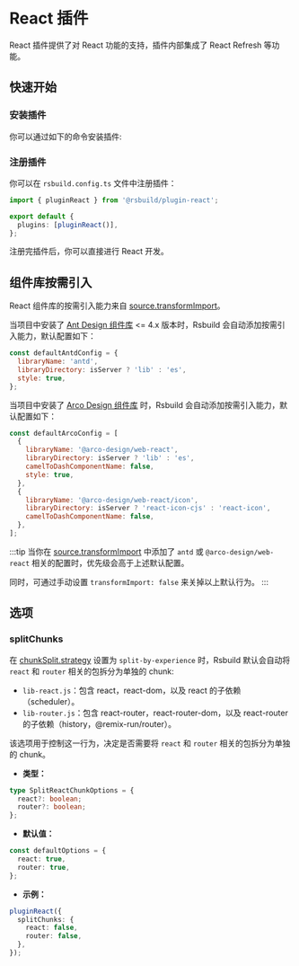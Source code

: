 # React 插件

React 插件提供了对 React 功能的支持，插件内部集成了 React Refresh 等功能。

## 快速开始

### 安装插件

你可以通过如下的命令安装插件:


<PackageManagerTabs command="add @rsbuild/plugin-react -D" />

### 注册插件

你可以在 `rsbuild.config.ts` 文件中注册插件：

```ts title="rsbuild.config.ts"
import { pluginReact } from '@rsbuild/plugin-react';

export default {
  plugins: [pluginReact()],
};
```

注册完插件后，你可以直接进行 React 开发。

## 组件库按需引入

React 组件库的按需引入能力来自 [source.transformImport](/config/options/source#sourcetransformimport)。

当项目中安装了 [Ant Design 组件库](https://npmjs.com/package/antd) &lt;= 4.x 版本时，Rsbuild 会自动添加按需引入能力，默认配置如下：

```js
const defaultAntdConfig = {
  libraryName: 'antd',
  libraryDirectory: isServer ? 'lib' : 'es',
  style: true,
};
```

当项目中安装了 [Arco Design 组件库](https://npmjs.com/package/@arco-design/web-react) 时，Rsbuild 会自动添加按需引入能力，默认配置如下：

```js
const defaultArcoConfig = [
  {
    libraryName: '@arco-design/web-react',
    libraryDirectory: isServer ? 'lib' : 'es',
    camelToDashComponentName: false,
    style: true,
  },
  {
    libraryName: '@arco-design/web-react/icon',
    libraryDirectory: isServer ? 'react-icon-cjs' : 'react-icon',
    camelToDashComponentName: false,
  },
];
```

:::tip
当你在 [source.transformImport](/config/options/source#sourcetransformimport) 中添加了 `antd` 或 `@arco-design/web-react` 相关的配置时，优先级会高于上述默认配置。

同时，可通过手动设置 `transformImport: false` 来关掉以上默认行为。
:::

## 选项

### splitChunks

在 [chunkSplit.strategy](/config/options/performance#chunksplitstrategy) 设置为 `split-by-experience` 时，Rsbuild 默认会自动将 `react` 和 `router` 相关的包拆分为单独的 chunk:

- `lib-react.js`：包含 react，react-dom，以及 react 的子依赖（scheduler）。
- `lib-router.js`：包含 react-router，react-router-dom，以及 react-router 的子依赖（history，@remix-run/router）。

该选项用于控制这一行为，决定是否需要将 `react` 和 `router` 相关的包拆分为单独的 chunk。

- **类型：**

```ts
type SplitReactChunkOptions = {
  react?: boolean;
  router?: boolean;
};
```

- **默认值：**

```ts
const defaultOptions = {
  react: true,
  router: true,
};
```

- **示例：**

```ts
pluginReact({
  splitChunks: {
    react: false,
    router: false,
  },
});
```

